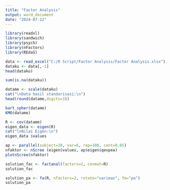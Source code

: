 ```yaml
---
title: "Factor Analysis"
output: word_document
date: "2024-07-12"
---
```


```r
library(readxl)
library(sandwich)
library(psych)
library(nFactors)
library(REdaS)
```

```r
data <- read_excel("C:/R Script/Factor Analysis/Factor Analysis.xlsx")
dataku <- data[,-1]
head(dataku)
```

```r
sum(is.na(dataku))
```

```r
datame <- scale(dataku)
cat("\nData hasil standarisasi:\n")
head(round(datame,digits=3))
```

```r
bart_spher(datame)
KMO(datame)
```
```r
R <- cov(datame)
eigen_data <- eigen(R)
cat("\nNilai Eigen:\n")
eigen_data $values
```
```r
ap <- parallel(subject=20, var=6, rep=100, cent=0.05)
nfaktor <- nScree (eigen$values, ap$eigen$qevpea)
plotnScree(nfaktor)
```

```r
solution_fac <- factanal(factors=2, covmat=R)
solution_fac
```
```r
solution_pa <- fa(R, nfactors=2, rotate="varimax", fm="pa")
solution_pa
```

